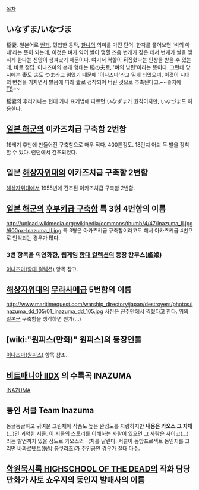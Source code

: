[[목차]]

== いなずま/いなづま ==
稲妻. 일본어로 [[번개]], 민첩한 동작, [[찰나]]의 의미를 가진 단어.
한자를 풀어보면 '벼의 아내'라는 뜻이 되는데, 이것은 벼가 익어 쌀이 맺힐 즈음 번개가 잦은 데서 번개가 쌀을 맺히게 한다는 신앙이 생겨났기 때문이다. 여기서 역할이 뒤집혔다는 인상을 받을 수 있는데, 바로 정답. 이나즈마의 본래 형태는 稲の夫로, '벼의 남편'이라는 뜻이다. 그런데 당시에는 妻도 夫도 つま라고 읽었기 때문에 '이나즈마'라고 읽게 되었으며, 이것이 시대의 변천을 거치면서 발음에 따라 妻로 정착되어 버린 것으로 추측된다고.~~졸지에 [[TS]]~~

稲妻의 후리가나는 현대 가나 표기법에 따르면 いなずま가 원칙이지만, いなづま도 허용한다.

== [[일본 해군]]의 이카즈치급 구축함 2번함 ==
19세기 후반에 만들어진 구축함으로 매우 작다. 400톤정도. 18인치 어뢰 두 발을 장착할 수 있다. 런던에서 건조되었다.

== 일본 [[해상자위대]]의 이카즈치급 구축함 2번함 ==
[[해상자위대]]에서 1955년에 건조된 이카즈치급 구축함 2번함.
== [[일본 해군]]의 [[후부키급 구축함]] 특 3형 4번함의 이름 ==
http://upload.wikimedia.org/wikipedia/commons/thumb/4/47/Inazuma_II.jpg/600px-Inazuma_II.jpg
특 3형은 아카츠키급 구축함이라고도 해서 아카츠키급 4번으로 인식되는 경우가 많다.

=== 3번 항목을 의인화한, 웹게임 [[함대 컬렉션]]의 등장 칸무스(艦娘) ===
[[이나즈마(함대 컬렉션)]] 항목 참고.

== [[해상자위대]]의 [[무라사메급]] 5번함의 이름 ==
http://www.maritimequest.com/warship_directory/japan/destroyers/photos/inazuma_dd_105/01_inazuma_dd_105.jpg
사진은 [[진주만]]에서 찍혔다고 한다. 위의 [[일본군]] 구축함을 생각하면 뭔가(...)
== [wiki:"원피스(만화)" 원피스]의 등장인물 ==
[[이나즈마(원피스)]] 항목 참조.

== [[비트매니아 IIDX]] 의 수록곡 INAZUMA ==
[[INAZUMA]]

== 동인 서클 Team Inazuma ==
동글동글하고 귀여운 그림체에 작품도 높은 완성도를 자랑하지만 '''내용은 카오스 그 자체'''(…)인 괴악한 서클. 이 서클의 스토리를 이해하는 사람이 있으면 그 사람은 사이코(…)라는 발언까지 있을 정도로 카오스의 극치를 달린다. 서클이 동방프로젝트 동인지를 그리면 바콰르텟트(동방 [[봉쿠라즈]])가 주인공인 경우가 절대 다수.

== [[학원묵시록 HIGHSCHOOL OF THE DEAD]]의 작화 담당 만화가 사토 쇼우지의 동인지 발매사의 이름 ==
